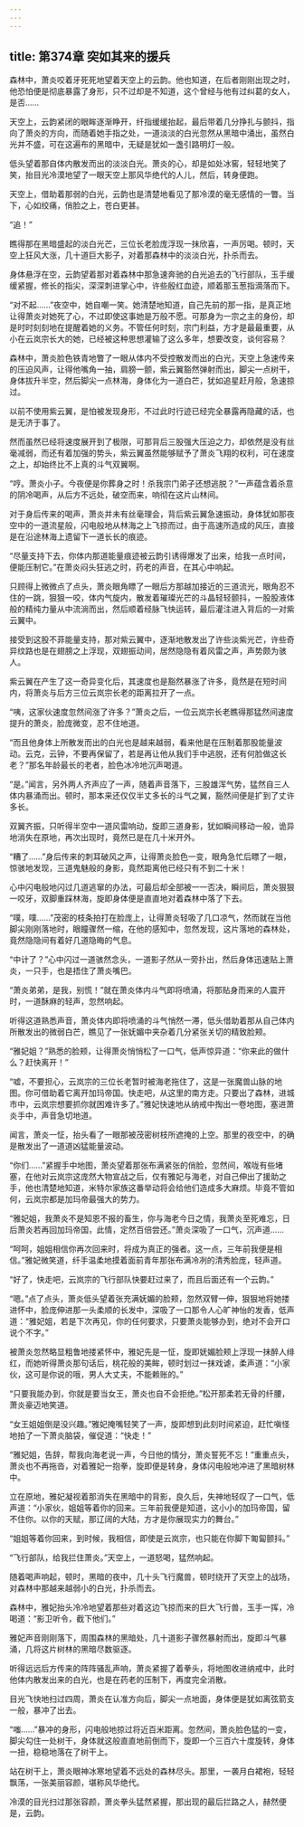 ```yaml
---
---
---
```

title: 第374章 突如其来的援兵
---



森林中，萧炎咬着牙死死地望着天空上的云韵。他也知道，在后者刚刚出现之时，他恐怕便是彻底暴露了身形，只不过却是不知道，这个曾经与他有过纠葛的女人，是否……

天空上，云韵紧闭的眼眸逐渐睁开，纤指缓缓抬起，最后带着几分挣扎与颤抖，指向了萧炎的方向，而随着她手指之处，一道淡淡的白光忽然从黑暗中涌出，虽然白光并不盛，可在这遍布的黑暗中，无疑是犹如一盏引路明灯一般。

低头望着那自体内散发而出的淡淡白光。萧炎的心，却是如处冰窖，轻轻地笑了笑，抬目光冷漠地望了一眼天空上那风华绝代的人儿，然后，转身便跑。

天空上，借助着那弱的白光，云韵也是清楚地看见了那冷漠的毫无感情的一瞥。当下，心如绞痛，俏脸之上，苍白更甚。

“追！”

瞧得那在黑暗盛起的淡白光芒，三位长老脸庞浮现一抹欣喜，一声厉喝。顿时，天空上狂风大涨，几十道巨大影子，对着那森林中的淡淡白光，扑杀而去。

身体悬浮在空，云韵望着那对着森林中那急速奔驰的白光追去的飞行部队，玉手缓缓紧握，修长的指尖，深深刺进掌心中，许些殷红血迹，顺着那玉葱指滴落而下。

“对不起……”夜空中，她自嘲一笑。她清楚地知道，自己先前的那一指，是真正地让得萧炎对她死了心，不过即使这事她是万般不愿。可那身为一宗之主的身份，却是时时刻刻地在提醒着她的义务。不管任何时刻，宗门利益，方才是最最重要，从小在云岚宗长大的她，已经被这种思想灌输了这么多年，想要改变，谈何容易？

森林中，萧炎脸色铁青地瞥了一眼从体内不受控散发而出的白光，天空上急速传来的压迫风声，让得他嘴角一抽，肩膀一颤，紫云翼豁然弹射而出，脚尖一点树干，身体拔升半空，然后脚尖一点林海，身体化为一道白芒，犹如追星赶月般，急速掠过。

以前不使用紫云翼，是怕被发现身形，不过此时行迹已经完全暴露再隐藏的话，也是无济于事了。

然而虽然已经将速度展开到了极限，可那背后三股强大压迫之力，却依然是没有丝毫减弱，而还有着加强的势头，紫云翼虽然能够赋予了萧炎飞翔的权利，可在速度之上，却始终比不上真的斗气双翼啊。

“哼。萧炎小子。今夜便是你葬身之时！杀我宗门弟子还想逃脱？”一声蕴含着杀意的阴冷喝声，从后方不远处，破空而来，响彻在这片山林间。

对于身后传来的喝声，萧炎并未有丝毫理会，背后紫云翼急速振动，身体犹如那夜空中的一道流星般，闪电般地从林海之上飞掠而过，由于高速所造成的风压，直接是在沿途林海上遗留下一道长长的痕迹。

“尽量支持下去，你体内那道能量痕迹被云韵引诱得爆发了出来，给我一点时间，便能压制它。”在萧炎闷头狂逃之时，药老的声音，在其心中响起。

只顾得上微微点了点头，萧炎眼角瞟了一眼后方那越加接近的三道流光，眼角忍不住的一跳，狠狠一咬，体内气旋内，散发着璀璨光芒的斗晶轻轻颤抖，一股股液体般的精纯力量从中流淌而出，然后顺着经脉飞快运转，最后灌注进入背后的一对紫云翼中。

接受到这股不菲能量支持，那对紫云翼中，逐渐地散发出了许些淡紫光芒，许些奇异纹路也是在翅膀之上浮现，双翅振动间，居然隐隐有着风雷之声，声势颇为骇人。

紫云翼在产生了这一奇异变化后，其速度也是豁然暴涨了许多，竟然是在短时间内，将萧炎与后方三位云岚宗长老的距离拉开了一点。

“咦，这家伙速度忽然间涨了许多？”萧炎之后，一位云岚宗长老瞧得那猛然间速度提升的萧炎，脸庞微变，忍不住地道。

“而且他身体上所散发而出的白光也是越来越弱，看来他是在压制着那股能量波动。云克，云钟，不要再保留了，若是再让他从我们手中逃脱，还有何脸做这长老？”那名年龄最长的老者，脸色冰冷地沉声喝道。

“是。”闻言，另外两人齐声应了一声，随着声音落下，三股雄浑气势，猛然自三人体内暴涌而出。顿时，那本来还仅仅半丈多长的斗气之翼，豁然间便是扩到了丈许多长。

双翼齐振，只听得半空中一道风雷响动，旋即三道身影，犹如瞬间移动一般，诡异地消失在原地，再次出现时，竟然已是在几十米开外。

“糟了……”身后传来的刺耳破风之声，让得萧炎脸色一变，眼角急忙后瞟了一眼，惊骇地发现，三道鬼魅般的身影，竟然距离他已经只有不到二十米！

心中闪电般地闪过几道逃窜的办法，可最后却全部被一一否决，瞬间后，萧炎狠狠一咬牙，双脚重踩林海，旋即身体便是直直地对着森林中落了下去。

“噗，噗……”茂密的枝条拍打在脸庞上，让得萧炎轻吸了几口凉气，然而就在当他脚尖刚刚落地时，眼瞳骤然一缩，在他的感知中，忽然发现，这片落地的森林处，竟然隐隐间有着好几道隐晦的气息。

“中计了？”心中闪过一道骇然念头，一道影子然从一旁扑出，然后身体迅速贴上萧炎，一只手，也是捂住了萧炎嘴巴。

“萧炎弟弟，是我，别慌！”就在萧炎体内斗气即将喷涌，将那贴身而来的人震开时，一道酥麻的轻声，忽然响起。

听得这道熟悉声音，萧炎体内即将喷涌的斗气悄然一滞，低头借助着那从自己体内所散发出的微弱白芒，瞧见了一张妩媚中夹杂着几分紧张关切的精致脸颊。

“雅妃姐？”熟悉的脸颊，让得萧炎悄悄松了一口气，低声惊异道：“你来此的做什么？赶快离开！”

“嘘，不要担心，云岚宗的三位长老暂时被海老拖住了，这是一张魔兽山脉的地图。你可借助着它离开加玛帝国。快走吧，从这里的南方走。只要出了森林，进城市中，云岚宗想要抓你就困难许多了。”雅妃快速地从纳戒中掏出一卷地图，塞进萧炎手中，声音急切地道。

闻言，萧炎一怔，抬头看了一眼那被茂密树枝所遮掩的上空。那里的夜空中，的确是散发出了一道道凶猛能量波动。

“你们……”紧握手中地图，萧炎望着那张布满紧张的俏脸，忽然间，喉咙有些堵塞，在他对云岚宗这庞然大物宣战之后，仅有雅妃与海老，对自己伸出了援助之手，他也清楚地知道，米特尔家族这番举动将会给他们造成多大麻烦。毕竟不管如何，云岚宗都是加玛帝最强大的势力。

“雅妃姐，我萧炎不是知恩不报的畜生，你与海老今日之情，我萧炎至死难忘，日后萧炎若再回加玛帝国，此情，定然百倍尝还。”萧炎深吸了一口气，沉声道……

“呵呵，姐姐相信你再次回来时，将成为真正的强者。这一点，三年前我便是相信。”雅妃微笑道，纤手温柔地摸着面前青年那张布满冷冽的清秀脸庞，轻声道。

“好了，快走吧，云岚宗的飞行部队快要赶过来了，而且后面还有一个云韵。”

“嗯。”点了点头，萧炎低头望着张充满妩媚的脸颊，忽然双臂一伸，狠狠地将她搂进怀中，脸庞伸进那一头柔顺的长发中，深吸了一口那令人心旷神怡的发香，低声道：“雅妃姐，若是下次再见，你的任何要求，只要萧炎能够办到，绝对不会开口说个不字。”

被萧炎忽然略显粗鲁地搂紧怀中，雅妃先是一怔，旋即妩媚脸颊上浮现一抹醉人绯红，而她听得萧炎那句话后，桃花般的美眸，顿时划过一抹戏谑，柔声道：“小家伙，这可是你说的哦，男人大丈夫，不能赖账的。”

“只要我能办到，你就是要当女王，萧炎也自不会拒绝。”松开那柔若无骨的纤腰，萧炎豪迈地笑道。

“女王姐姐倒是没兴趣。”雅妃掩嘴轻笑了一声，旋即想到此刻时间紧迫，赶忙嗔怪地拍了一下萧炎脑袋，催促道：“快走！”

“雅妃姐，告辞，帮我向海老说一声，今日他的情分，萧炎誓死不忘！”重重点头，萧炎也不再拖沓，对着雅妃一抱拳，旋即便是转身，身体闪电般地冲进了黑暗树林中。

立在原地，雅妃凝视着那消失在黑暗中的背影，良久后，失神地轻叹了一口气，低声道：“小家伙，姐姐等着你的回来。三年前我便是知道，这小小的加玛帝国，留不住你。以你的天赋，那辽阔的大陆，方才是你展现实力的舞台。”

“姐姐等着你回来，到时候，我相信，即使是云岚宗，也只能在你脚下匍匐颤抖。”

“飞行部队，给我拦住萧炎。”天空上，一道怒喝，猛然响起。

随着喝声响起，顿时，黑暗的夜中，几十头飞行魔兽，顿时绕开了天空上的战场，对森林中那越来越弱小的白光，扑杀而去。

森林中，雅妃抬头冷冷地望着那些对着这边飞掠而来的巨大飞行兽，玉手一挥，冷喝道：“影卫听令，截下他们。”

雅妃声音刚刚落下，周围森林的黑暗处，几十道影子骤然暴射而出，旋即斗气暴涌，几将这片树林的黑暗尽数驱逐。

听得远远后方传来的阵阵骚乱声响，萧炎紧握了着拳头，将地图收进纳戒中，此时他体内散发出来的白光，也是在药老的压制下，再度完全消散。

目光飞快地扫过四周，萧炎在认准方向后，脚尖一点地面，身体便是犹如离弦箭支一般，暴冲了出去。

“嗤……”暴冲的身形，闪电般地掠过将近百米距离。忽然间，萧炎脸色猛的一变，脚尖勾住一处树干，身体就这般直直地前倒而下，旋即一个三百六十度旋转，身体一扭，稳稳地落在了树干上。

站在树干上，萧炎眼神冰寒地望着不远处的森林尽头。那里，一袭月白裙袍，轻轻飘荡，一张美丽容颜，堪称风华绝代。

冷漠的目光扫过那张容颜，萧炎拳头猛然紧握，那出现的最后拦路之人，赫然便是，云韵。